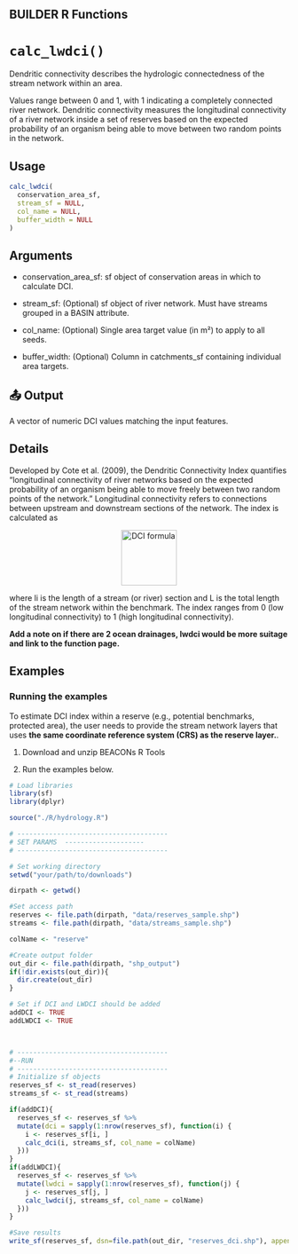 ## BUILDER R Functions

# `calc_lwdci()`

Dendritic connectivity describes the hydrologic connectedness of the stream network within an area.  

Values range between 0 and 1, with 1 indicating a completely connected river network. Dendritic connectivity measures the longitudinal connectivity of a river network inside a set of reserves based on the expected probability of an organism being able to move between two random points in the network. 

## Usage
```r
calc_lwdci(
  conservation_area_sf,
  stream_sf = NULL,
  col_name = NULL,
  buffer_width = NULL
)
```
## Arguments

- conservation_area_sf: sf object of conservation areas in which to calculate DCI.

- stream_sf: (Optional) sf object of river network. Must have streams grouped in a BASIN attribute.

- col_name: (Optional) Single area target value (in m²) to apply to all seeds.

- buffer_width: (Optional) Column in catchments_sf containing individual area targets.

## 📤 Output
A vector of numeric DCI values matching the input features.

## Details
Developed by Cote et al. (2009), the Dendritic Connectivity Index quantifies “longitudinal connectivity of river networks based on the expected probability of an organism being able to move freely between two random points of the network.” Longitudinal connectivity refers to connections between upstream and downstream sections of the network. The index is calculated as 

<div style="text-align: center;">
  <img src="images/dci.png" alt="DCI formula" width="100" />
</div>

where li is the length of a stream (or river) section and L is the total length of the stream network within the benchmark. The index ranges from 0 (low longitudinal connectivity) to 1 (high longitudinal connectivity). 

**Add a note on if there are 2 ocean drainages, lwdci would be more suitage and link to the function page.**

## Examples
### Running the examples
To estimate DCI index within a reserve (e.g., potential benchmarks, protected area), the user needs to provide the stream network layers that uses **the same coordinate reference system (CRS) as the reserve layer.**. 


1. Download and unzip BEACONs R Tools 

2. Run the examples below.

```r
# Load libraries
library(sf)
library(dplyr)

source("./R/hydrology.R")

# --------------------------------------
# SET PARAMS  --------------------
# --------------------------------------

# Set working directory
setwd("your/path/to/downloads")

dirpath <- getwd()

#Set access path 
reserves <- file.path(dirpath, "data/reserves_sample.shp")
streams <- file.path(dirpath, "data/streams_sample.shp")

colName <- "reserve"

#Create output folder
out_dir <- file.path(dirpath, "shp_output")
if(!dir.exists(out_dir)){
  dir.create(out_dir)
}

# Set if DCI and LWDCI should be added
addDCI <- TRUE
addLWDCI <- TRUE



# --------------------------------------
#--RUN
# --------------------------------------
# Initialize sf objects
reserves_sf <- st_read(reserves)
streams_sf <- st_read(streams)

if(addDCI){
  reserves_sf <- reserves_sf %>%
  mutate(dci = sapply(1:nrow(reserves_sf), function(i) {
    i <- reserves_sf[i, ]
    calc_dci(i, streams_sf, col_name = colName) 
  }))
}
if(addLWDCI){
  reserves_sf <- reserves_sf %>%
  mutate(lwdci = sapply(1:nrow(reserves_sf), function(j) {
    j <- reserves_sf[j, ]
    calc_lwdci(j, streams_sf, col_name = colName) 
  }))
}

#Save results
write_sf(reserves_sf, dsn=file.path(out_dir, "reserves_dci.shp"), append = FALSE)
```
